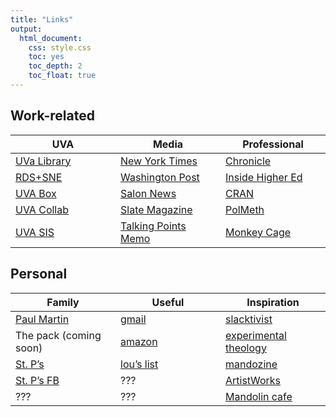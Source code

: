 ```yaml
---
title: "Links"
output: 
  html_document:
    css: style.css
    toc: yes
    toc_depth: 2
    toc_float: true
---
```


## Work-related 

UVA | Media | Professional
------------- | ------------- | -------------
[UVa Library](http://www.lib.virginia.edu/)  | [New York Times](http://www.nytimes.com/) | [Chronicle](http://chronicle.com/)
[RDS+SNE](http://data.library.virginia.edu/)  | [Washington Post](http://www.washingtonpost.com/) | [Inside Higher Ed](http://www.insidehighered.com/)
[UVA Box](https://virginia.app.box.com/) | [Salon News](http://www.salon.com/) | [CRAN](http://cran.r-project.org/)
[UVA Collab](https://collab.itc.virginia.edu/portal) | [Slate Magazine](http://www.slate.com/) | [PolMeth](http://polmeth.wustl.edu/)
[UVA SIS](http://www.virginia.edu/sis/) | [Talking Points Memo](https://talkingpointsmemo.com/) | [Monkey Cage](http://www.washingtonpost.com/blogs/monkey-cage/)

## Personal 

Family | Useful | Inspiration
------------- | ------------- | -------------
[Paul Martin](https://batten.virginia.edu/people/paul-martin) |  [gmail](http://www.gmail.com/) | [slacktivist](http://www.patheos.com/blogs/slacktivist/)
The pack (coming soon) | [amazon](http://www.amazon.com/) | [experimental theology](http://experimentaltheology.blogspot.com/)
[St. P's](https://www.spmcuva.org/) | [lou's list](https://louslist.org/) | [mandozine](http://www.mandozine.com/)
[St. P's FB](https://www.facebook.com/StPaulsMemorialChurch/) | ??? | [ArtistWorks](https://artistworks.com/)
??? | ??? | [Mandolin cafe](https://www.mandolincafe.com/)
